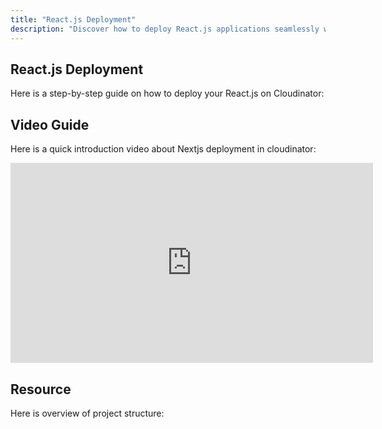 ```yaml
---
title: "React.js Deployment"
description: "Discover how to deploy React.js applications seamlessly with Cloudinator. This guide provides step-by-step instructions to leverage Cloudinator's advanced DevOps features, enabling efficient, secure, and scalable deployments for your projects, whether on-premises or in the cloud."  
---
```



<Head>
  <meta name="description" content="Cloudinator is a powerful DevOps platform streamlining software development, deployment, and infrastructure management." />
  <meta property="og:title" content="React.js Deployment - Cloudinator" />
  <meta property="og:description" content="Cloudinator is a powerful DevOps platform streamlining software development, deployment, and infrastructure management." />
  <meta property="og:image" content="/programming/react.png" />
  <meta property="og:image:alt" content="Cloudinator: The Ultimate DevOps Platform" />
  <meta property="og:type" content="website" />
  <meta property="og:url" content="https://docs.cloudinator.cloud/deployment/frontend/react" />

  <meta name="twitter:card" content="summary_large_image" />
  <meta name="twitter:title" content="React.js Deployment - Cloudinator" />
  <meta name="twitter:description" content="Cloudinator is a powerful DevOps platform streamlining software development, deployment, and infrastructure management." />
  <meta name="twitter:image" content="/programming/react.png" />
  <meta name="twitter:image:alt" content="Cloudinator: The Ultimate DevOps Platform" />
</Head>


## <span className="text-purple-700 font-bold">React.js Deployment</span>

Here is a step-by-step guide on how to deploy your React.js on Cloudinator: 

<ReactjsDeployGuide />

## <span className="text-purple-700 font-bold">Video Guide</span>

Here is a quick introduction video about Nextjs deployment in cloudinator:

<div style={{ display: 'flex', justifyContent: 'center', margin: '20px 0' }}>
  <iframe
    width="580"
    height="320"
    src="https://www.youtube.com/embed/kIpW8ZkfsYs"
    frameBorder="0"
    allow="accelerometer; autoplay; clipboard-write; encrypted-media; gyroscope; picture-in-picture"
    allowFullScreen
    style={{ border: '1px solid #ccc', borderRadius: '8px' }}
  ></iframe>
</div>

## <span className="text-purple-700 font-bold">Resource</span>

Here is overview of project structure:

<div className="p-4">
  <ReactjsGitHubLink 
    repoUrl="https://github.com/cloudinator25/basic-react.git" 
    repoName="basic-reactjs"
  />
</div>
